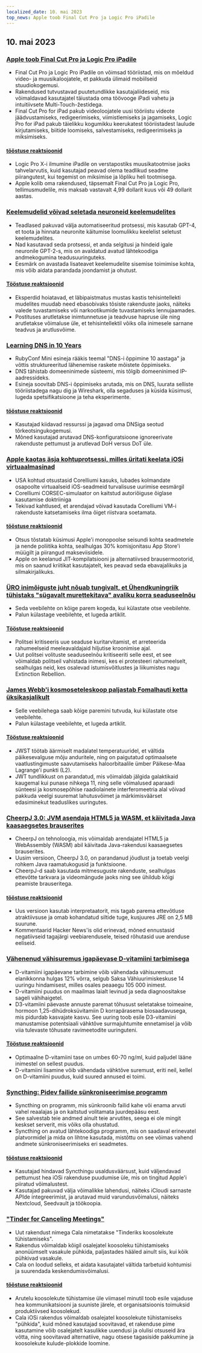 ```yaml
---
localized_date: 10. mai 2023
top_news: Apple toob Final Cut Pro ja Logic Pro iPadile
---
```




## 10. mai 2023

### [Apple toob Final Cut Pro ja Logic Pro iPadile](https://www.apple.com/newsroom/2023/05/apple-brings-final-cut-pro-and-logic-pro-to-ipad/)

- Final Cut Pro ja Logic Pro iPadile on võimsad tööriistad, mis on mõeldud video- ja muusikaloojatele, et pakkuda ülimaid mobiilseid stuudiokogemusi.
- Rakendused tutvustavad puutetundlikke kasutajaliideseid, mis võimaldavad kasutajatel täiustada oma töövooge iPadi vahetu ja intuitiivsete Multi-Touch-žestidega.
- Final Cut Pro for iPad pakub videoloojatele uusi tööriistu videote jäädvustamiseks, redigeerimiseks, viimistlemiseks ja jagamiseks, Logic Pro for iPad pakub täielikku kogumikku keerukatest tööriistadest laulude kirjutamiseks, biitide loomiseks, salvestamiseks, redigeerimiseks ja miksimiseks.

#### [tööstuse reaktsioonid](http://news.ycombinator.com/item?id=35873732)

- Logic Pro X-i ilmumine iPadile on verstapostiks muusikatootmise jaoks tahvelarvutis, kuid kasutajad peavad olema teadlikud seadme piirangutest, kui tegemist on miksimise ja lõpliku heli tootmisega.
- Apple kolib oma rakendused, täpsemalt Final Cut Pro ja Logic Pro, tellimusmudelile, mis maksab vastavalt 4,99 dollarit kuus või 49 dollarit aastas.

### [Keelemudelid võivad seletada neuroneid keelemudelites](https://openai.com/research/language-models-can-explain-neurons-in-language-models)

- Teadlased pakuvad välja automatiseeritud protsessi, mis kasutab GPT-4, et toota ja hinnata neuronite käitumise loomulikku keelelist seletust keelemudelites.
- Nad kasutavad seda protsessi, et anda selgitusi ja hindeid igale neuronile GPT-2-s, mis on avaldatud avatud lähtekoodiga andmekogumina teadusuuringuteks.
- Eesmärk on avastada lisateavet keelemudelite sisemise toimimise kohta, mis võib aidata parandada joondamist ja ohutust.

#### [Tööstuse reaktsioonid](http://news.ycombinator.com/item?id=35877402)

- Eksperdid hoiatavad, et läbipaistmatus mustas kastis tehisintellekti mudelites muudab need ebasobivaks tõsiste rakenduste jaoks, näiteks valede tuvastamiseks või narkootikumide tuvastamiseks lennujaamades.
- Postituses arutletakse inimtunnetuse ja teadvuse hapruse üle ning arutletakse võimaluse üle, et tehisintellektil võiks olla inimesele sarnane teadvus ja arutlusvõime.

### [Learning DNS in 10 Years](https://jvns.ca/blog/2023/05/08/new-talk-learning-dns-in-10-years/)

- RubyConf Mini esineja rääkis teemal "DNS-i õppimine 10 aastaga" ja võttis struktureeritud lähenemise raskete mõistete õppimiseks.
- DNS tähistab domeeninimede süsteemi, mis tõlgib domeeninimed IP-aadressideks.
- Esineja soovitab DNS-i õppimiseks arutada, mis on DNS, luurata selliste tööriistadega nagu dig ja Wireshark, olla segaduses ja küsida küsimusi, lugeda spetsifikatsioone ja teha eksperimente.

#### [tööstuse reaktsioonid](http://news.ycombinator.com/item?id=35870654)

- Kasutajad kiidavad ressurssi ja jagavad oma DNSiga seotud tõrkeotsingukogemusi.
- Mõned kasutajad arutavad DNS-konfiguratsioone ignoreerivate rakenduste pettumust ja arutlevad DoH versus DoT üle.

### [Apple kaotas äsja kohtuprotsessi, milles üritati keelata iOSi virtuaalmasinad](https://www.techradar.com/news/apple-just-lost-its-lawsuit-trying-to-ban-ios-virtual-machines)

- USA kohtud otsustasid Corelliumi kasuks, lubades kolmandate osapoolte virtuaalseid iOS-seadmeid turvalisuse uurimise eesmärgil
- Corelliumi CORSEC-simulaator on kaitstud autoriõiguse õiglase kasutamise doktriiniga
- Tekivad kahtlused, et arendajad võivad kasutada Corelliumi VM-i rakenduste katsetamiseks ilma õiget riistvara soetamata.

#### [tööstuse reaktsioonid](http://news.ycombinator.com/item?id=35880466)

- Otsus tõstatab küsimusi Apple'i monopoolse seisundi kohta seadmetele ja nende poliitika kohta, sealhulgas 30% komisjonitasu App Store'i müügilt ja piirangud makseviisidele.
- Apple on keelanud JIT-kompilatsiooni ja alternatiivsed brausermootorid, mis on saanud kriitikat kasutajatelt, kes peavad seda ebavajalikuks ja silmakirjalikuks.

### [ÜRO inimõiguste juht nõuab tungivalt, et Ühendkuningriik tühistaks "sügavalt murettekitava" avaliku korra seaduseelnõu](https://www.ohchr.org/en/press-releases/2023/04/un-human-rights-chief-urges-uk-reverse-deeply-troubling-public-order-bill)

- Seda veebilehte on kõige parem kogeda, kui külastate otse veebilehte.
- Palun külastage veebilehte, et lugeda artiklit.

#### [Tööstuse reaktsioonid](http://news.ycombinator.com/item?id=35871394)

- Politsei kritiseeris uue seaduse kuritarvitamist, et arreteerida rahumeelseid meeleavaldajaid hiljutise kroonimise ajal.
- Uut politsei volituste seaduseelnõu kritiseeriti selle eest, et see võimaldab politseil vahistada inimesi, kes ei protesteeri rahumeelselt, sealhulgas neid, kes osalevad istumisvõitlustes ja liikumistes nagu Extinction Rebellion.

### [James Webb'i kosmoseteleskoop paljastab Fomalhauti ketta üksikasjalikult](https://skyandtelescope.org/astronomy-news/the-james-webb-space-telescope-reveals-fomalhauts-disk-in-unprecedented-detail/)

- Selle veebilehega saab kõige paremini tutvuda, kui külastate otse veebilehte.
- Palun külastage veebilehte, et lugeda artiklit.

#### [Tööstuse reaktsioonid](http://news.ycombinator.com/item?id=35874704)

- JWST töötab äärmiselt madalatel temperatuuridel, et vältida päikesevalguse mõju anduritele, ning on paigutatud optimaalsete vaatlustingimuste saavutamiseks haloorbitaalile ümber Päikese-Maa Lagrange'i punkti (L2).
- JWT tundlikkust on parandatud, mis võimaldab jälgida galaktikaid kaugemal kui punase nihkega 11, ning selle võimalused aparaadi sünteesi ja kosmosepõhise raadiolainete interferomeetria alal võivad pakkuda veelgi suuremat lahutusvõimet ja märkimisväärset edasiminekut teaduslikes uuringutes.

### [CheerpJ 3.0: JVM asendaja HTML5 ja WASM, et käivitada Java kaasaegsetes brauserites](https://leaningtech.com/announcing-cheerpj-3-0-a-jvm-replacement-in-html5-and-webassembly-to-run-java-applications-and-applets-on-modern-browsers/)

- CheerpJ on tehnoloogia, mis võimaldab arendajatel HTML5 ja WebAssembly (WASM) abil käivitada Java-rakendusi kaasaegsetes brauserites.
- Uusim versioon, CheerpJ 3.0, on parandanud jõudlust ja toetab veelgi rohkem Java raamatukogusid ja funktsioone.
- CheerpJ-d saab kasutada mitmesuguste rakenduste, sealhulgas ettevõtte tarkvara ja videomängude jaoks ning see ühildub kõigi peamiste brauseritega.

#### [tööstuse reaktsioonid](http://news.ycombinator.com/item?id=35873552)

- Uus versioon kasutab interpretaatorit, mis tagab parema ettevõtluse atraktiivsuse ja omab kohandatud siltide tuge, kusjuures JRE on 2,5 MB suurune.
- Kommentaarid Hacker News'is olid erinevad, mõned ennustasid negatiivseid tagajärgi veebiarendusele, teised rõhutasid uue arenduse eeliseid.

### [Vähenenud vähisuremus igapäevase D-vitamiini tarbimisega](https://www.dkfz.de/en/presse/pressemitteilungen/2023/dkfz-pm-23-27-Reduced-cancer-mortality-with-daily-vitamin-D-intake.php)

- D-vitamiini igapäevane tarbimine võib vähendada vähisuremust elanikkonna hulgas 12% võrra, selgub Saksa Vähiuurimiskeskuse 14 uuringu hindamisest, milles osales peaaegu 105 000 inimest.
- D-vitamiini puudus on maailmas laialt levinud ja seda diagnoositakse sageli vähihaigetel.
- D3-vitamiini päevaste annuste paremat tõhusust seletatakse toimeaine, hormoon 1,25-dihüdroksüvitamiin D korrapärasema biosaadavusega, mis pidurdab kasvajate kasvu. See uuring toob esile D3-vitamiini manustamise potentsiaali vähktõve surmajuhtumite ennetamisel ja võib viia tulevaste tõhusate ravimeetodite uuringuteni.

#### [Tööstuse reaktsioonid](http://news.ycombinator.com/item?id=35876062)

- Optimaalne D-vitamiini tase on umbes 60-70 ng/ml, kuid paljudel lääne inimestel on sellest puudus.
- D-vitamiini lisamine võib vähendada vähktõve suremust, eriti neil, kellel on D-vitamiini puudus, kuid suured annused ei toimi.

### [Syncthing: Pidev failide sünkroniseerimise programm](https://syncthing.net/)

- Syncthing on programm, mis sünkroonib failid kahe või enama arvuti vahel reaalajas ja on kaitstud volitamata juurdepääsu eest.
- See salvestab teie andmed ainult teie arvutites, seega ei ole mingit keskset serverit, mis võiks olla ohustatud.
- Syncthing on avatud lähtekoodiga programm, mis on saadaval erinevatel platvormidel ja mida on lihtne kasutada, mistõttu on see võimas vahend andmete sünkroniseerimiseks eri seadmetes.

#### [tööstuse reaktsioonid](http://news.ycombinator.com/item?id=35879039)

- Kasutajad hindavad Syncthingu usaldusväärsust, kuid väljendavad pettumust hea iOSi rakenduse puudumise üle, mis on tingitud Apple'i piiratud võimalustest.
- Kasutajad pakuvad välja võimalikke lahendusi, näiteks iCloudi sarnaste APIde integreerimist, ja arutavad muid varundusvõimalusi, näiteks Nextcloud, Seedvault ja töökoopia.

### ["Tinder for Canceling Meetings"](https://meetcala.com/)

- Uut rakendust nimega Cala nimetatakse "Tinderiks koosolekute tühistamiseks".
- Rakendus võimaldab kõigil osalejatel koosoleku tühistamiseks anonüümselt vasakule pühkida, paljastades hääled ainult siis, kui kõik pühkivad vasakule.
- Cala on loodud selleks, et aidata kasutajatel vältida tarbetuid kohtumisi ja suurendada keskendumisvõimalusi.

#### [tööstuse reaktsioonid](http://news.ycombinator.com/item?id=35868685)

- Arutelu koosolekute tühistamise üle viimasel minutil toob esile vajaduse hea kommunikatsiooni ja suuniste järele, et organisatsioonis toimuksid produktiivsed koosolekud.
- Cala iOSi rakendus võimaldab osalejatel koosolekute tühistamiseks "pühkida", kuid mõned kasutajad soovitavad, et rakenduse pime kasutamine võib osalejatelt kasulikke uuendusi ja olulisi otsuseid ära võtta, ning soovitavad alternatiive, nagu otsese tagasiside pakkumine ja koosolekute kulude-plokkide loomine.

</Steps>
